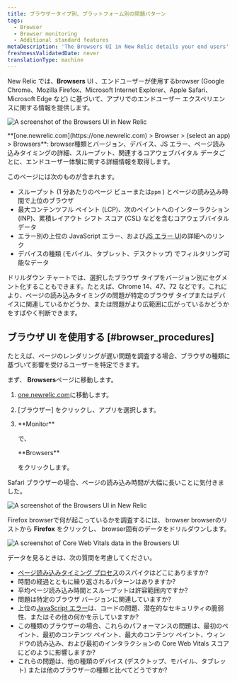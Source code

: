```yaml
---
title: ブラウザータイプ別、プラットフォーム別の問題パターン
tags:
  - Browser
  - Browser monitoring
  - Additional standard features
metaDescription: 'The Browsers UI in New Relic details your end users'' experience with your app by type (Chrome, Edge, Safari, etc.) and platform (mobile, tablet, desktop).'
freshnessValidatedDate: never
translationType: machine
---
```


New Relic <InlinePopover type="browser"/>では、<DNT>**Browsers**</DNT> UI 、エンドユーザーが使用するbrowser (Google Chrome、Mozilla Firefox、Microsoft Internet Explorer、Apple Safari、Microsoft Edge など) に基づいて、アプリでのエンドユーザー エクスペリエンスに関する情報を提供します。

<img
  title="Browsers UI"
  alt="A screenshot of the Browsers UI in New Relic"
  src="/images/browser_screenshot-full_browsers-ui.webp"
/>

<figcaption>
  <DNT>**[one.newrelic.com](https://one.newrelic.com) > Browser > (select an app) > Browsers**</DNT>: browser種類とバージョン、デバイス、JS エラー、ページ読み込みタイミングの詳細、スループット、関連するコアウェブバイタル データごとに、エンドユーザー体験に関する詳細情報を取得します。
</figcaption>

このページには次のものが含まれます。

* スループット (1 分あたりのページ ビューまたは`ppm` ) とページの読み込み時間で上位のブラウザ
* 最大コンテンツフル ペイント (LCP)、次のペイントへのインターラクション (INP)、累積レイアウト シフト スコア (CSL) などを含むコアウェブバイタル データ
* エラー別の上位の JavaScript エラー、および[JS エラー UI](/docs/browser/new-relic-browser/browser-pro-features/javascript-errors-page-detect-analyze-errors/)の詳細へのリンク
* デバイスの種類 (モバイル、タブレット、デスクトップ) でフィルタリング可能なデータ

ドリルダウン チャートでは、選択したブラウザ タイプをバージョン別にセグメント化することもできます。たとえば、Chrome 14、47、72 などです。これにより、ページの読み込みタイミングの問題が特定のブラウザ タイプまたはデバイスに関連しているかどうか、または問題がより広範囲に広がっているかどうかをすばやく判断できます。

## ブラウザ UI を使用する [#browser_procedures]

たとえば、ページのレンダリングが遅い問題を調査する場合、ブラウザの種類に基づいて影響を受けるユーザーを特定できます。

まず、 <DNT>**Browsers**</DNT>ページに移動します。

1. [one.newrelic.com](https://one.newrelic.com)に移動します。

2. \[ブラウザー] をクリックし、アプリを選択します。

3. <DNT>
     **Monitor**
   </DNT>

   で、

   <DNT>
     **Browsers**
   </DNT>

   をクリックします。

Safari ブラウザーの場合、ページの読み込み時間が大幅に長いことに気付きました。

<img
  title="Browsers UI"
  alt="A screenshot of the Browsers UI in New Relic"
  src="/images/browser_screenshot-full_browser-load-time.webp"
/>

Firefox browserで何が起こっているかを調査するには、 browser browserのリストから <DNT>**Firefox**</DNT> をクリックし、 browser固有のデータをドリルダウンします。

<img
  title="Core Web Vitals data in the Browsers UI"
  alt="A screenshot of Core Web Vitals data in the Browsers UI"
  src="/images/browser_screenshot-full_chrome-example.webp"
/>

データを見るときは、次の質問を考慮してください。

* [ページ読み込みタイミング プロセス](/docs/browser/new-relic-browser/page-load-timing-resources/page-load-timing-process)のスパイクはどこにありますか?
* 時間の経過とともに繰り返されるパターンはありますか?
* 平均ページ読み込み時間とスループットは許容範囲内ですか?
* 問題は特定のブラウザ バージョンに関連していますか?
* 上位の[JavaScript エラー](/docs/browser/new-relic-browser/browser-pro-features/javascript-errors-page-detect-analyze-errors/)は、コードの問題、潜在的なセキュリティの脆弱性、またはその他の何かを示していますか?
* この種類のブラウザーの場合、これらのパフォーマンスの問題は、最初のペイント、最初のコンテンツ ペイント、最大のコンテンツ ペイント、ウィンドウの読み込み、および最初のインタラクションの Core Web Vitals スコアにどのように影響しますか?
* これらの問題は、他の種類のデバイス (デスクトップ、モバイル、タブレット) または他のブラウザーの種類と比べてどうですか?
